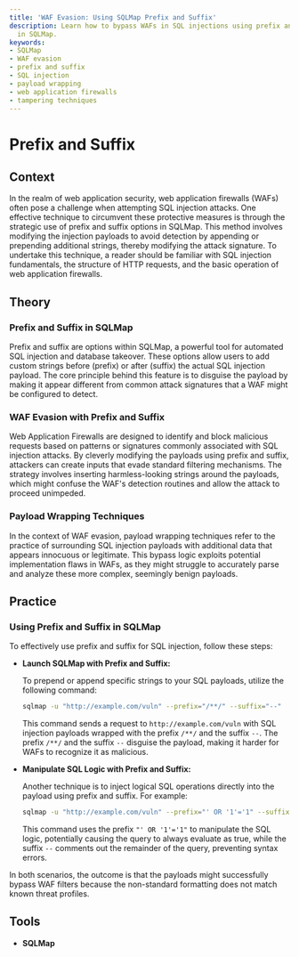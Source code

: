 ```yaml
---
title: 'WAF Evasion: Using SQLMap Prefix and Suffix'
description: Learn how to bypass WAFs in SQL injections using prefix and suffix options
  in SQLMap.
keywords:
- SQLMap
- WAF evasion
- prefix and suffix
- SQL injection
- payload wrapping
- web application firewalls
- tampering techniques
---
```


# Prefix and Suffix

## Context

In the realm of web application security, web application firewalls (WAFs) often pose a challenge when attempting SQL injection attacks. One effective technique to circumvent these protective measures is through the strategic use of prefix and suffix options in SQLMap. This method involves modifying the injection payloads to avoid detection by appending or prepending additional strings, thereby modifying the attack signature. To undertake this technique, a reader should be familiar with SQL injection fundamentals, the structure of HTTP requests, and the basic operation of web application firewalls.

## Theory

### Prefix and Suffix in SQLMap

Prefix and suffix are options within SQLMap, a powerful tool for automated SQL injection and database takeover. These options allow users to add custom strings before (prefix) or after (suffix) the actual SQL injection payload. The core principle behind this feature is to disguise the payload by making it appear different from common attack signatures that a WAF might be configured to detect.

### WAF Evasion with Prefix and Suffix

Web Application Firewalls are designed to identify and block malicious requests based on patterns or signatures commonly associated with SQL injection attacks. By cleverly modifying the payloads using prefix and suffix, attackers can create inputs that evade standard filtering mechanisms. The strategy involves inserting harmless-looking strings around the payloads, which might confuse the WAF's detection routines and allow the attack to proceed unimpeded.

### Payload Wrapping Techniques

In the context of WAF evasion, payload wrapping techniques refer to the practice of surrounding SQL injection payloads with additional data that appears innocuous or legitimate. This bypass logic exploits potential implementation flaws in WAFs, as they might struggle to accurately parse and analyze these more complex, seemingly benign payloads.

## Practice

### Using Prefix and Suffix in SQLMap

To effectively use prefix and suffix for SQL injection, follow these steps:

- **Launch SQLMap with Prefix and Suffix:**

    To prepend or append specific strings to your SQL payloads, utilize the following command:

    ```bash
    sqlmap -u "http://example.com/vuln" --prefix="/**/" --suffix="--"
    ```

    This command sends a request to `http://example.com/vuln` with SQL injection payloads wrapped with the prefix `/**/` and the suffix `--`. The prefix `/**/` and the suffix `--` disguise the payload, making it harder for WAFs to recognize it as malicious.

- **Manipulate SQL Logic with Prefix and Suffix:**

    Another technique is to inject logical SQL operations directly into the payload using prefix and suffix. For example:

    ```bash
    sqlmap -u "http://example.com/vuln" --prefix="' OR '1'='1" --suffix="--"
    ```

    This command uses the prefix `"' OR '1'='1"` to manipulate the SQL logic, potentially causing the query to always evaluate as true, while the suffix `--` comments out the remainder of the query, preventing syntax errors.

In both scenarios, the outcome is that the payloads might successfully bypass WAF filters because the non-standard formatting does not match known threat profiles.

## Tools

- **SQLMap**